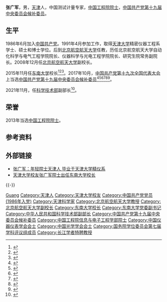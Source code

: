 '''张广军'''{{BD|1965年|3月21日||catIdx=Zhang张}}，男，[[天津市|天津]]人，中国测试计量专家，[[中国工程院院士|中国工程院院士]]，[[中国共产党第十九届中央委员会候补委员列表|中国共产党第十九届中央委员会候补委员]]。

== 生平 ==
1986年6月加入[[中国共产党|中国共产党]]。1991年4月参加工作，取得[[天津大学|天津大学]]精密仪器工程系学士、硕士和博士学位。后到[[北京航空航天大学|北京航空航天大学]]任教，历任北京航空航天大学自动化科学与电气工程学院院长、仪器科学与光电工程学院院长、研究生院常务副院长。2008年12月任[[北京航空航天大学|北京航空航天大学]]副校长。

2015年11月任[[东南大学|东南大学]]校长<ref>{{cite web|url=http://news.sohu.com/20151123/n427736388.shtml|title=易红任东南大学党委书记 张广军任东南大学校长|accessdate=2015-11-23|author=|date=2015-11-23|publisher=中国新闻网|language=|archive-date=2021-10-22|archive-url=https://web.archive.org/web/20211022231753/http://news.sohu.com/20151123/n427736388.shtml|dead-url=no}}</ref><ref>{{cite web|url=http://news.sina.com.cn/o/2015-11-24/doc-ifxkwaxv2702272.shtml|title=东大换校长张广军“空降”上任|accessdate=2015-11-24|author=|date=2015-11-24|publisher=现代快报|language=|archive-date=2019-08-22|archive-url=https://web.archive.org/web/20190822124430/http://news.sina.com.cn/o/2015-11-24/doc-ifxkwaxv2702272.shtml|dead-url=no}}</ref><ref>{{cite news |title=国务院任免国家工作人员 |url=https://china.huanqiu.com/article/44HkX6f88Mu |accessdate=2021-08-11 |work=环球网 |agency=环球网 |archive-date=2021-08-11 |archive-url=https://web.archive.org/web/20210811084002/https://china.huanqiu.com/article/44HkX6f88Mu |dead-url=no }}</ref>。2017年10月，[[中国共产党第十九次全国代表大会|中国共产党第十九次全国代表大会]]上当选[[中国共产党第十九届中央委员会候补委员列表|中国共产党第十九届中央委员会候补委员]]<ref>{{cite news|title=中国共产党第十九届中央委员会候补委员名单（172名）|url=https://news.gmw.cn/2017-10/25/content_26593954.htm|accessdate=2021-09-06|work=光明日报|agency=光明网|archive-date=2021-08-18|archive-url=https://web.archive.org/web/20210818074600/https://news.gmw.cn/2017-10/25/content_26593954.htm|dead-url=no}}</ref><ref>{{cite news |title=十九届中央委员、候补委员、中央纪委委员名单 |url=http://news.cri.cn/20171024/f3e85cce-38bb-818d-ce36-bd4c66d0d4c6.html |accessdate=2021-09-06 |work=国际在线 |agency=国际在线 |archive-date=2021-08-18 |archive-url=https://web.archive.org/web/20210818074542/http://news.cri.cn/20171024/f3e85cce-38bb-818d-ce36-bd4c66d0d4c6.html |dead-url=no }}</ref><ref>{{cite news |title=十九大受权发布：中国共产党第十九届中央委员会候补委员名单 |url=http://www.xinhuanet.com//politics/19cpcnc/2017-10/24/c_1121848883.htm |accessdate=2021-09-06 |work=新华网 |agency=新华网 |archive-date=2018-12-09 |archive-url=https://web.archive.org/web/20181209124324/http://www.xinhuanet.com//politics/19cpcnc/2017-10/24/c_1121848883.htm |dead-url=no }}</ref><ref>{{cite news|title=中国共产党第十九届中央委员会候补委员名单|url=http://guoqing.china.com.cn/zy/2018-03/01/content_50628437.htm|accessdate=2021-09-06|work=中国网|agency=中国网|archive-date=2021-08-18|archive-url=https://web.archive.org/web/20210818074045/http://guoqing.china.com.cn/zy/2018-03/01/content_50628437.htm|dead-url=no}}</ref><ref>{{cite news |title=中国共产党第十九届中央委员会候补委员名单 |url=http://www.gov.cn/guoqing/2017-10/24/content_5432328.htm |accessdate=2021-09-06 |work=中国政府网 |agency=中国政府网 |archive-date=2020-08-05 |archive-url=https://web.archive.org/web/20200805131505/http://www.gov.cn/guoqing/2017-10/24/content_5432328.htm |dead-url=no }}</ref><ref>{{cite news |title=中国共产党第十九届中央委员会候补委员名单 |url=https://china.huanqiu.com/article/9CaKrnK5yXI |accessdate=2021-09-06 |work=环球网 |agency=环球网 |archive-date=2021-08-18 |archive-url=https://web.archive.org/web/20210818074045/https://china.huanqiu.com/article/9CaKrnK5yXI |dead-url=no }}</ref>。

2021年11月，任[[中华人民共和国科学技术部|科学技术部]]副部长<ref>{{cite web|url=https://www.thepaper.cn/newsDetail_forward_15371097|title=东南大学校长张广军院士已任科技部副部长|accessdate=2021-11-13|date=2021-11-13|publisher=澎湃新闻|archive-date=2021-11-26|archive-url=https://web.archive.org/web/20211126210806/https://www.thepaper.cn/newsDetail_forward_15371097|dead-url=no}}</ref>。

== 荣誉 ==
2013年当选[[中国工程院院士|中国工程院院士]]。

== 参考资料 ==
{{reflist}}

== 外部链接 ==
* [http://news.enorth.com.cn/system/2013/12/20/011549246.shtml 张广军：年轻院士天津人 毕业于天津大学精仪系] {{Wayback|url=http://news.enorth.com.cn/system/2013/12/20/011549246.shtml |date=20190823021113 }}
* [https://web.archive.org/web/20170517203709/http://news.tju.edu.cn/sytj/201511/t20151126_268390.htm 天津大学校友张广军院士出任东南大学校长]

{{-}}
{{start box}}
{{s-edu}}
{{s-before|[[易红|易红]]}}
{{s-title|[[东南大学|东南大学]]校长|2015年11月－2021年11月}}
{{s-after|[[黄如|黄如]]}}
{{end box}}

{{中国光学学会会士}}
{{中国仪器仪表学会会士}}
{{中国工程院信息与电子工程学部院士}}
{{国务院学位委员会第七届学科评议组/仪器科学与技术}}
{{第三批“长江学者奖励计划”特聘教授}}
{{东南大学}}

{{Authority control}}
{{DEFAULTSORT:Zhang张}}
[[Category:张姓|Guang]]
[[Category:天津人|Category:天津人]]
[[Category:天津大学校友|Category:天津大学校友]]
[[Category:中国共产党党员_(1986年入党)|Category:中国共产党党员 (1986年入党)]]
[[Category:天津科学家|Category:天津科学家]]
[[Category:北京航空航天大学教授|Category:北京航空航天大学教授]]
[[Category:北京航空航天大学副校长|Category:北京航空航天大学副校长]]
[[Category:东南大学校长|Category:东南大学校长]]
[[Category:东南大学党委副书记|Category:东南大学党委副书记]]
[[Category:中华人民共和国科学技术部副部长|Category:中华人民共和国科学技术部副部长]]
[[Category:中国共产党第十九届中央委员会候补委员|Category:中国共产党第十九届中央委员会候补委员]]
[[Category:中国工程院信息与电子工程学部院士|Category:中国工程院信息与电子工程学部院士]]
[[Category:中国仪器仪表学会会士|Category:中国仪器仪表学会会士]]
[[Category:中国光学学会会士|Category:中国光学学会会士]]
[[Category:国务院学位委员会第七届学科评议组成员|Category:国务院学位委员会第七届学科评议组成员]]
[[Category:长江学者特聘教授|Category:长江学者特聘教授]]